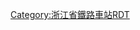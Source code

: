 <noinclude>{{BS-map
| title = 杭州站站线布置图
| map = </noinclude>
\\\\\CONTg\\\CONTg\\\\\\\\\\~~[[笕杭线]]、[[德杭线]][[笕桥站|笕桥]]方向
\\\\\STRg\\\STRf\\\\\\\\\\
\\\\\ABZg2\STRc3\ENDEa!~STRc2\ABZg3\\\\\\\\\\
\\\\\STR+c1\STR2+4\ABZg+1!~STRc3\STR+c4\\\\\\\\\\
\\\\\STR\STRc1\ABZg+4\STR\\\\\\\\\\
\\\\\STR\STRc2\ABZg3\STR\\\\\\\\\\
\\\\STRc2\ABZg3\STR+1\ABZg2!~STRc4\STR2!~STRc3\STRc3\\\\\\\\\
\\\\STR+1\STR+c4\STR\STR+c1\ABZ4+2f!~STRc1\STR2+4!~STRc3\STRc3\\\\\\\\
\\\\STR\ABZg2\ABZg3\STR\STR+c1\ABZ4+2f!~STRc1\STR2+4!~STRc3\STRc3\\\\\\\
\\\\STR\ABZg+1\ABZg+4\STR\ABZg2\STR2!~STRc1!~STRc3\STR2+4!~STRc1!~STRc3\STR2+4!~STRc3\STRc3\\\\\\
\\\\STR+c2\STR3\STR\STR\STR2!~STRc1\STR2+4!~STRc3!~STRc1\STR2+4!~STRc1!~STRc3\ABZ4+2l!~STRc3!~STRc1\ABZ2+4r!~STRc3\STRc3\\\\\
\\\\ABZg+1\STRc4\STR\STR2\STRc1!~STRc3\STR2+4!~STRc1\STR2+4!~STRc1!~STRc3\STR2+4!~STRc1!~STRc3\STR2+4!~STRc3!~STRc1\STR2+4!~STRc3\STRc3\\\\
\\\\STR\\ABZg2\STRc1!~STRc3\ABZ4+2f\STRc1!~STRc3!~STRc1\STR2+4!~STRc1\STR2+4!~STRc1!~STRc3\STR2+4!~STRc1!~STRc3\STR2+4!~STRc1!~STRc3\STR2+4!~STRc3\!~STRc3\\\
\\\\ABZg2\STRc3\STR+c1\ABZ4+2f\ABZg3!~STRc1\STR2+4\STRc1!~STRc3\STR2+4!~STRc1\STR2+4!~STRc1!~STRc3\STR2+4!~STRc1!~STRc3\STR2+4!~STRc1!~STRc3\STR2+4!~STRc3\STRc3\\
\\\STRc2\ABZg3!~STRc1\STR+4\STR\ABZg+1!~STRc1\ABZ2+4g\STRc1!~STRc3\STR2+4\STRc1!~STRc3\STR2+4!~STRc1\STR2+4!~STRc1!~STRc3\STR2+4!~STRc1!~STRc3\STR2+4!~STRc1!~STRc3\STR2+4!~STRc3\STRc3\
\\STRc2\STR3+1\STR+c4\STR\ABZg2\STR2!~STRc3\STRc3!~STRc1\STR2+4\STRc1!~STRc3\STR2+4\STRc1!~STRc3\STR2+4!~STRc1\STR2+4!~STRc3!~STRc1\STR2+4!~STRc3!~STRc1\STR2+4!~STRc3!~STRc1\STR2+4!~STRc3\STRc3
\STRc2\ABZ1+3f\STRc4\STR\STR\STR+c1\STR2+4!~STRc1\STR2+4!~STRc3\STRc3!~STRc1\STR2+4\STRc3!~STRc1\STR+4\BS!~STRc1\STR+4!~STRc1\STR+4!~STRc1\STR+4!~STRc1\STR+4!~STRc1\STR+4
\STR+1\STR+c4\\STR\STR\STR\STRc1\STR+4!~STRc1\STR+4\STRc1\STR+4\STR\BS\STR\STR\STR\STR\STR
BS\STR\STR\BS\STR\STR\STR\BS\STR\STR\BS\STR\STR\BS!~num8r!~num9l\STR\STR\STR\STR\STR
BS\STR\STR\BS\STR\STR\STR\BS\STR\STR\BS!~num6r!~num7l\STR\STR\BS\STR\STR\STR\STR\STR
BS\STR\STR\BS\STR\STR\STR\BS!~num4r!~num5l\STR\STR\BS\STR\STR\BS\STR\STR\STR\STR\STR
BS\STR\STR\BS!~num2r!~num3l\STR\STR\STR\BS\STR\STR\BS\STR\STR\BS\STR\STR\STR\STR\STR
BS!~num1l\STR\STR\BS\STR\STR\STR\BS\STR\STR\BS\STR\STR\BS\STR\STR\STR\STR\STR
BS\STR\STR\BS\STR\STR\STR\BS\STR\STR\BS\STR\STR\BS\STR\STR\STR\STR\STR
BS\STR\STR\BS\STR\STR\STR\BS\STR\STR\BS\STR\STR\BS\STR3\STR\STR\ENDEe!~STRc2\STR3
BS\STR\STR\BS\STR\STR\STR\BS\STR\STR\BS\STR\STR+c2\STR3+1\STRc4\ENDEe\ENDEe!~STRc2\STR3+1\STRc4
BS\STR\STR\BS\STR\STR\STR\BS\STR\STR\BS\STR\ABZg+1\STRc4\\STRc2\STR3+1\STRc4\
BS\STR\STR\BS\STR\STR\STR\BS\STR\STR\STRc2\STR3!~STRc2\STR3\\STRc2\STR3+1\STRc4\\
BS\STR\STR\BS\STR\STR\STR\BS\STR\ABZg2\ABZ1+3f\ABZ+1l!~STRc4\STRq!~STRc4\STRq\STRr+1\STRc4\\\
BS\STR\STR\BS\STR\STR\STR\STRc2\STR3!~STRc3!~STRc2\ABZ3+1g\ABZg+4\STR\\\\\\\
ENDEa+BSal\STR\STR\\STR2\STR+c3\STR+c2\STR3+1!~STRc2\STR3+1!~STRc4\STRc4!~STRc2\STR3!~STRc2\STR3\\\\\\\
STR2\STR2!~STRc3\STR!~STRc3\\STRc1\ABZg+4\ABZg+1!~STRc2\STR3+1!~STRc4\STRc4!~STRc2\ABZ3+1l!~STRc2\ABZ1+3r!~STRc4\STRc4\\\\\\\
STRc1\STR2+4!~STRc1\ABZg+4!~STRc3\\\STR+c2\KRZ3+1\!~STRc4!~STRc2\STR3+1\STR+1!~STRc4\ENDEa!~STRc4\\\\\\\\
\STRc1\ABZ2+4g\STRc3\\ABZg+1\STR+c4\STR+1\ENDEa!~STRc4\ABZg2\ABZg3\\\\\\\\
\\STRc1\STR2+4\STRc3\STR\STR\ABZg2\STR+c3\ABZg+1\ABZg+4\\\\\\\\
\\\STRc1\STR2+4\STR+c3\STR+c2\ABZg3!~STRc1\ABZg+4\KBHFe-L\KBHFe-R\\\\\\\\~~动车油压减震器基地
\\\\STRc1\ABZg+4\ABZg+1\STR+c4\ENDEe\\\\\\\\\\
\\\\\ABZg2\ABZg3\STR\\\\\\\\\\\
\\\\\ABZg+1\ABZg+4\STR\\\\\\\\\\\
\\\\\STR\ABZg2\STR+c3\\\\\\\\\\\
\\\\\STR\STR+c1\ABZ2+4g\STRc3\\\\\\\\\\
\\\\\STR\STR\STRc1\STRl+4\KBHFeq\\\\\\\\\~~[[杭州机务段]]
\\\\\STRg\STRf\\\\\\\\\\\\
\\\\\CONTf\CONTf\\\\\\\\\\\\~~'''杭州绕行线'''[[南星桥站 (中国铁路)|南星桥]]方向
<noinclude>}}

{{Rdt intro|[[杭州站]]}}

[[Category:浙江省鐵路車站RDT]]

</noinclude>